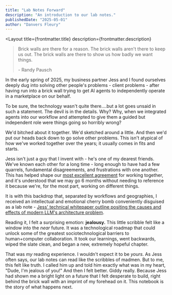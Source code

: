 ```yaml
---
title: "Lab Notes Forward"
description: "An introduction to our lab notes."
publishedDate: "2025-05-01"
author: "Danvers Fleury"
---
```


<Layout 
  title={frontmatter.title}
  description={frontmatter.description}
>

<ArticleHeader
  title={frontmatter.title}
  author={frontmatter.author}
  publishedDate={frontmatter.publishedDate}
/>

<article class="prose">
<blockquote>
<p>Brick walls are there for a reason. The brick walls aren't there to keep us out. The brick walls are there to show us how badly we want things.</p>
<span class="block text-right">- Randy Pausch</span>
</blockquote>

In the early spring of 2025, my business partner Jess and I found ourselves deeply dug into solving other people's problems - client problems - after having run into a brick wall trying to get AI agents to independently operate in a marketplace on our behalf.

To be sure, the technology wasn't quite there….but a lot goes unsaid in such a statement. The devil is in the details. Why? Why, when we integrated agents into our workflow and attempted to give them a guided but independent role were things going so horribly wrong?

We'd bitched about it together. We'd sketched around a little. And then we'd put our heads back down to go solve other problems. This isn't atypical of how we've worked together over the years; it usually comes in fits and starts.

Jess isn't just a guy that I invent with - he's one of my dearest friends. We've known each other for a long time - long enough to have had a few quarrels, fundamental disagreements, and frustrations with one another. This has helped shape our [most excellent agreement](/agrmt) for working together, and it's understood that we may go 6 months without needing to reference it because we're, for the most part, working on different things.

It is with this backdrop that, separated by workflows and geographies, I received an intellectual and emotional cherry bomb conveniently disguised as a lab note - [Jess' technical whitepaper outline positing the causes and effects of modern LLM's architecture problem](https://notes.jessmart.in/My+Writings/WorkSquared+Technical+Whitepaper).

Reading it, I felt a surprising emotion: **jealousy.** This little scribble felt like a window into the _near_ future. It was a technological roadmap that could unlock some of the greatest sociotechnological barriers to human+computer collaboration. It took our learnings, went backwards, wiped the slate clean, and began a new, extremely hopeful chapter.

That was _my_ reading experience. I wouldn't expect it to be _yours_. As Jess often says, our lab notes can read like the scribbles of madmen. But to me, this felt like truth. I called him up and told him exactly what was in my heart, "Dude, I'm jealous of you!" And then I felt better. Giddy really. Because Jess had shown me a bright light on a future that I felt desperate to build, right behind the brick wall with an imprint of my forehead on it. This notebook is the story of what happens next.

</article>

</Layout>
